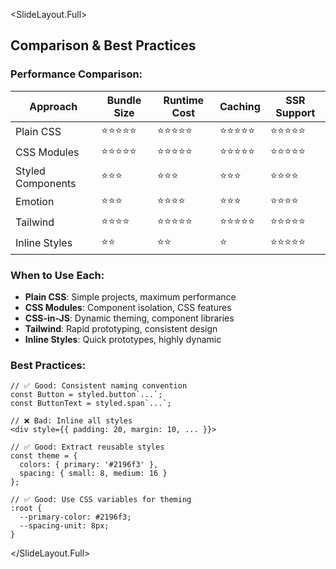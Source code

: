 
<SlideLayout.Full>
## Comparison & Best Practices

### Performance Comparison:
| Approach | Bundle Size | Runtime Cost | Caching | SSR Support |
|----------|------------|--------------|---------|-------------|
| Plain CSS | ⭐⭐⭐⭐⭐ | ⭐⭐⭐⭐⭐ | ⭐⭐⭐⭐⭐ | ⭐⭐⭐⭐⭐ |
| CSS Modules | ⭐⭐⭐⭐⭐ | ⭐⭐⭐⭐⭐ | ⭐⭐⭐⭐⭐ | ⭐⭐⭐⭐⭐ |
| Styled Components | ⭐⭐⭐ | ⭐⭐⭐ | ⭐⭐⭐ | ⭐⭐⭐⭐ |
| Emotion | ⭐⭐⭐ | ⭐⭐⭐⭐ | ⭐⭐⭐ | ⭐⭐⭐⭐ |
| Tailwind | ⭐⭐⭐⭐ | ⭐⭐⭐⭐⭐ | ⭐⭐⭐⭐⭐ | ⭐⭐⭐⭐⭐ |
| Inline Styles | ⭐⭐ | ⭐⭐ | ⭐ | ⭐⭐⭐⭐⭐ |

### When to Use Each:
- **Plain CSS**: Simple projects, maximum performance
- **CSS Modules**: Component isolation, CSS features
- **CSS-in-JS**: Dynamic theming, component libraries
- **Tailwind**: Rapid prototyping, consistent design
- **Inline Styles**: Quick prototypes, highly dynamic

### Best Practices:
```tsx
// ✅ Good: Consistent naming convention
const Button = styled.button`...`;
const ButtonText = styled.span`...`;

// ❌ Bad: Inline all styles
<div style={{ padding: 20, margin: 10, ... }}>

// ✅ Good: Extract reusable styles
const theme = {
  colors: { primary: '#2196f3' },
  spacing: { small: 8, medium: 16 }
};

// ✅ Good: Use CSS variables for theming
:root {
  --primary-color: #2196f3;
  --spacing-unit: 8px;
}
```

</SlideLayout.Full>